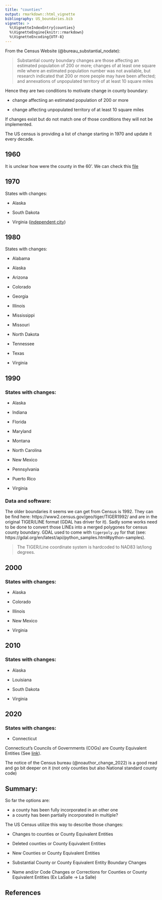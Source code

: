 ```yaml
---
title: "counties"
output: rmarkdown::html_vignette
bibliography: US_boundaries.bib
vignette: >
  %\VignetteIndexEntry{counties}
  %\VignetteEngine{knitr::rmarkdown}
  %\VignetteEncoding{UTF-8}
---
```


From the Census Website (@bureau_substantial_nodate): 

> Substantial county boundary changes are those affecting an estimated population of 200 or more; 
> changes of at least one square mile where an estimated population number was not available, 
> but research indicated that 200 or more people may have been affected; 
> and annexations of unpopulated territory of at least 10 square miles 

Hence they are two conditions to motivate change in county boundary: 

  - change affectiing an estimated population of 200 or more
  
  - change affecting unpopulated territory of at least 10 square miles

If changes exist but do not match one of those conditions they will not be implemented. 

The US census is providing a list of change starting in 1970 and update it every decade. 

## 1960

It is unclear how were the county in the 60'. 
We can check this [file](https://www2.census.gov/programs-surveys/metro-micro/geographies/reference-files/1960/historical-delineation-files/60mfips.txt)

## 1970

States with changes: 

- Alaska

- South Dakota

- Virginia ([independent city](https://en.wikipedia.org/wiki/Independent_city_(United_States)))

## 1980

States with changes:

- Alabama

- Alaska

- Arizona

- Colorado

- Georgia

- Illinois

- Mississippi

- Missouri

- North Dakota

- Tennessee

- Texas 

- Virginia

## 1990 

### States with changes:

- Alaska

- Indiana

- Florida

- Maryland

- Montana

- North Carolina

- New Mexico

- Pennsylvania

- Puerto Rico

- Virginia

### Data and software:

The older boundaries it seems we can get from Census is 1992.
They can be find here: https://www2.census.gov/geo/tiger/TIGER1992/ and are in the original TIGER/LINE format (GDAL has driver for it). Sadly some works need to be done to convert those LINEs into a merged polygones for census county boundary. GDAL used to come with `tigerpoly.py` for that (see: https://gdal.org/en/latest/api/python_samples.html#python-samples).  

> The TIGER/Line coordinate system is hardcoded to NAD83 lat/long degrees.


## 2000

### States with changes:

- Alaska

- Colorado

- Illinois

- New Mexico

- Virginia

## 2010 

### States with changes:

- Alaska

- Louisiana

- South Dakota

- Virginia

## 2020

### States with changes: 

- Connecticut 

Connecticut's Councils of Governments (COGs) are County Equivalent Entities (See [link](https://www2.census.gov/geo/pdfs/reference/ct_county_equiv_change.pdf)).

The notice of the Census bureau (@noauthor_change_2022) is a good read and go bit deeper on it (not only counties but also National standard county code)

## Summary:

So far the options are:

- a county has been fully incorporated in an other one 
- a county has been partially incorporated in multiple?

The US Census utilize this way to describe those changes: 

- Changes to counties or County Equivalent Entities

- Deleted counties or County Equivalent Entities

- New Counties or County Equivalent Entities

- Substantial County or County Equivalent Entity Boundary Changes

- Name and/or Code Changes or Corrections for Counties or County Equivalent Entities (Ex LaSalle -> La Salle)

## References
